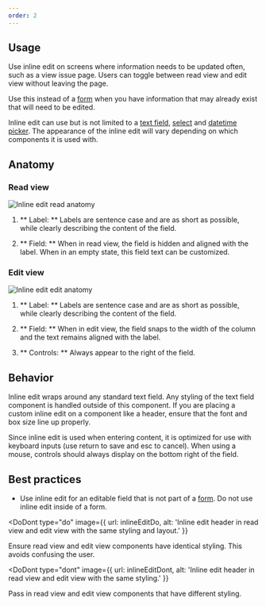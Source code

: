 ```yaml
---
order: 2
---
```



## Usage

Use inline edit on screens where information needs to be updated often, such as a view issue page. Users can toggle between read view and edit view without leaving the page.

Use this instead of a [form](https://atlaskit.atlassian.com/packages/design-system/form) when you have information that may already exist that will need to be edited.

Inline edit can use but is not limited to a [text field](/components/textfield), [select](/components/select) and [datetime picker](https://atlaskit.atlassian.com/packages/design-system/datetime-picker). The appearance of the inline edit will vary depending on which components it is used with.

## Anatomy

### Read view

![Inline edit read anatomy](/images/inline-edit-anatomy-read.png)

1. ** Label: ** Labels are sentence case and are as short as possible, while clearly describing the content of the field.

2. ** Field: ** When in read view, the field is hidden and aligned with the label. When in an empty state, this field text can be customized.

### Edit view

![Inline edit edit anatomy](/images/inline-edit-anatomy-edit.png)

1. ** Label: ** Labels are sentence case and are as short as possible, while clearly describing the content of the field.

2. ** Field: ** When in edit view, the field snaps to the width of the column and the text remains aligned with the label.

3. ** Controls: ** Always appear to the right of the field.

## Behavior

Inline edit wraps around any standard text field. Any styling of the text field component is handled outside of this component. If you are placing a custom inline edit on a component like a header, ensure that the font and box size line up properly.

Since inline edit is used when entering content, it is optimized for use with keyboard inputs (use return to save and esc to cancel). When using a mouse, controls should always display on the bottom right of the field.


## Best practices

- Use inline edit for an editable field that is not part of a [form](https://atlassian.design/patterns/forms). Do not use inline edit inside of a form.

<DoDont
  type="do"
  image={{
    url: inlineEditDo,
    alt: 'Inline edit header in read view and edit view with the same styling and layout.'
  }}
>
  Ensure read view and edit view components have identical styling. This avoids confusing the user.
</DoDont>

<DoDont
  type="dont"
  image={{
    url: inlineEditDont,
    alt: 'Inline edit header in read view and edit view with the same styling.'
  }}
>
  Pass in read view and edit view components that have different styling.
</DoDont>
